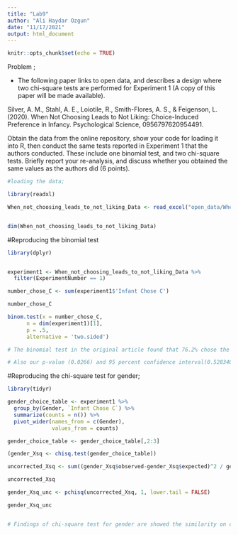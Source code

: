```yaml
---
title: "Lab9"
author: "Ali Haydar Ozgun"
date: "11/17/2021"
output: html_document
---
```


```r
knitr::opts_chunk$set(echo = TRUE)
```

Problem ; 

- The following paper links to open data, and describes a design where two chi-square tests are performed for Experiment 1 (A copy of this paper will be made available).

Silver, A. M., Stahl, A. E., Loiotile, R., Smith-Flores, A. S., & Feigenson, L. (2020). When Not Choosing Leads to Not Liking: Choice-Induced Preference in Infancy. Psychological Science, 0956797620954491.

Obtain the data from the online repository, show your code for loading it into R, then conduct the same tests reported in Experiment 1 that the authors conducted. These include one binomial test, and two chi-square tests. Briefly report your re-analysis, and discuss whether you obtained the same values as the authors did (6 points).




```r
#loading the data;

library(readxl)

When_not_choosing_leads_to_not_liking_Data <- read_excel("open_data/When not choosing leads to not liking_Data.xlsx")


dim(When_not_choosing_leads_to_not_liking_Data)


```

#Reproducing the binomial test

```r

library(dplyr)


experiment1 <- When_not_choosing_leads_to_not_liking_Data %>% 
  filter(ExperimentNumber == 1)

number_chose_C <- sum(experiment1$'Infant Chose C')

number_chose_C

binom.test(x = number_chose_C,
      n = dim(experiment1)[1],
      p = .5,
      alternative = 'two.sided')

# The binomial test in the original article found that 76.2% chose the new block significantly different from chance. And here, we found the probability of success 0. 7619048, which is the same as their findings.  

# Also our p-value (0.0266) and 95 percent confidence interval(0.5283402, 0.9178241) are similar to the original article.

```

#Reproducing the chi-square test for gender;

```r

library(tidyr)

gender_choice_table <- experiment1 %>% 
  group_by(Gender, `Infant Chose C`) %>% 
  summarize(counts = n()) %>% 
  pivot_wider(names_from = c(Gender),
              values_from = counts)

gender_choice_table <- gender_choice_table[,2:3]

(gender_Xsq <- chisq.test(gender_choice_table))

uncorrected_Xsq <- sum((gender_Xsq$observed-gender_Xsq$expected)^2 / gender_Xsq$expected)

uncorrected_Xsq

gender_Xsq_unc <- pchisq(uncorrected_Xsq, 1, lower.tail = FALSE)

gender_Xsq_unc


# Findings of chi-square test for gender are showed the similarity on chi-square = 0.15 (in our findings 0.1527273), and p = .696 (in our findings 0.6959426)

```



